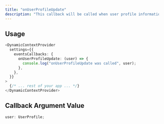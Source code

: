```yaml
---
title: "onUserProfileUpdate"
description: "This callback will be called when user profile information is updated. To learn more about information capture, see the [here](https://docs.dynamic.xyz/docs/information-capture)."
---
```


## Usage

```typescript TypeScript
<DynamicContextProvider
  settings={{
    eventsCallbacks: {
      onUserProfileUpdate: (user) => {
        console.log("onUserProfileUpdate was called", user);
      },
    },
  }}
>
  {/* ... rest of your app ... */}
</DynamicContextProvider>
```

## Callback Argument Value

```typescript TypeScript
user: UserProfile;
```
